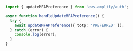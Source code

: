 ```ts
import { updateMFAPreference } from 'aws-amplify/auth';

async function handleUpdateMFAPreference() {
  try {
    await updateMFAPreference({ totp: 'PREFERRED' });
  } catch (error) {
    console.log(error);
  }
}
```
